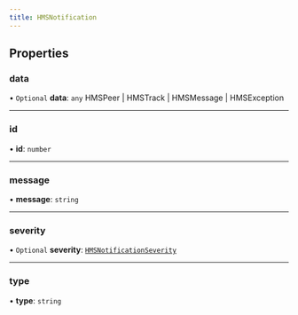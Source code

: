 ```yaml
---
title: HMSNotification
---
```


## Properties

### data

• `Optional` **data**: `any`
HMSPeer | HMSTrack | HMSMessage | HMSException

---

### id

• **id**: `number`

---

### message

• **message**: `string`

---

### severity

• `Optional` **severity**: [`HMSNotificationSeverity`](/api-references/javascript/v2/enums/HMSNotificationSeverity)

---

### type

• **type**: `string`
